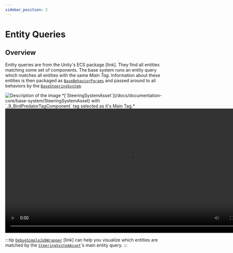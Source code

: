 ```yaml
---
sidebar_position: 2
---
```


# Entity Queries

## Overview

Entity queries are from the Unity's ECS package [link]. They find all entities matching some set of components. The base system runs an entity query which matches all entities with the same *Main Tag*. Information about these entities is then packaged as [`BaseBehaviorParams`](/docs/documentation-core/base-system/BaseBehaviorParams) and passed around to all behaviors by the [`BaseSteeringSystem`](/docs/documentation-core/base-system/BaseSteeringSystem).

<img src="/img/core/EntityQuery.png" alt="Description of the image"/>
*[`SteeringSystemAsset`](/docs/documentation-core/base-system/SteeringSystemAsset) with `_9_BirdPredatorTagComponent` tag selected as it's Main Tag.*

<video controls width="800">
    <source src="/videos/SimpleDebugJob.mp4" type="video/mp4" />
    Your browser does not support the video tag.
</video>

:::tip
[`DebugSimpleJobWrapper`](/docs/documentation-defaults/behaviors/simple-behaviors/debug-simple) [link] can help you visualize which entities are matched by the [`SteeringSystemAsset`](/docs/documentation-core/base-system/SteeringSystemAsset)'s main entity query.
:::